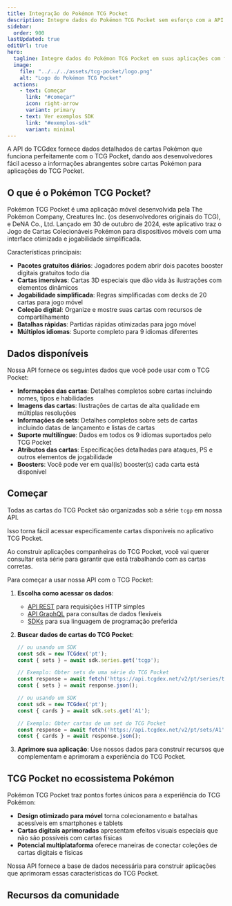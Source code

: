 ```yaml
---
title: Integração do Pokémon TCG Pocket
description: Integre dados do Pokémon TCG Pocket sem esforço com a API multilíngue do TCGdex. Acesse informações detalhadas de cartas, imagens, dados de sets e boosters para aprimorar suas aplicações.
sidebar:
  order: 900
lastUpdated: true
editUrl: true
hero:
  tagline: Integre dados do Pokémon TCG Pocket em suas aplicações com facilidade
  image:
    file: "../../../assets/tcg-pocket/logo.png"
    alt: "Logo do Pokémon TCG Pocket"
  actions:
    - text: Começar
      link: "#começar"
      icon: right-arrow
      variant: primary
    - text: Ver exemplos SDK
      link: "#exemplos-sdk"
      variant: minimal
---
```


A API do TCGdex fornece dados detalhados de cartas Pokémon que funciona perfeitamente com o TCG Pocket, dando aos desenvolvedores fácil acesso a informações abrangentes sobre cartas Pokémon para aplicações do TCG Pocket.

## O que é o Pokémon TCG Pocket?

Pokémon TCG Pocket é uma aplicação móvel desenvolvida pela The Pokémon Company, Creatures Inc. (os desenvolvedores originais do TCG), e DeNA Co., Ltd. Lançado em 30 de outubro de 2024, este aplicativo traz o Jogo de Cartas Colecionáveis Pokémon para dispositivos móveis com uma interface otimizada e jogabilidade simplificada.

Características principais:

- **Pacotes gratuitos diários**: Jogadores podem abrir dois pacotes booster digitais gratuitos todo dia
- **Cartas imersivas**: Cartas 3D especiais que dão vida às ilustrações com elementos dinâmicos
- **Jogabilidade simplificada**: Regras simplificadas com decks de 20 cartas para jogo móvel
- **Coleção digital**: Organize e mostre suas cartas com recursos de compartilhamento
- **Batalhas rápidas**: Partidas rápidas otimizadas para jogo móvel
- **Múltiplos idiomas**: Suporte completo para 9 idiomas diferentes

## Dados disponíveis

Nossa API fornece os seguintes dados que você pode usar com o TCG Pocket:

- **Informações das cartas**: Detalhes completos sobre cartas incluindo nomes, tipos e habilidades
- **Imagens das cartas**: Ilustrações de cartas de alta qualidade em múltiplas resoluções
- **Informações de sets**: Detalhes completos sobre sets de cartas incluindo datas de lançamento e listas de cartas
- **Suporte multilíngue**: Dados em todos os 9 idiomas suportados pelo TCG Pocket
- **Atributos das cartas**: Especificações detalhadas para ataques, PS e outros elementos de jogabilidade
- **Boosters**: Você pode ver em qual(is) booster(s) cada carta está disponível

## Começar

Todas as cartas do TCG Pocket são organizadas sob a série `tcgp` em nossa API.

Isso torna fácil acessar especificamente cartas disponíveis no aplicativo TCG Pocket.

Ao construir aplicações companheiras do TCG Pocket, você vai querer consultar esta série para garantir que está trabalhando com as cartas corretas.

Para começar a usar nossa API com o TCG Pocket:

1. **Escolha como acessar os dados**:
   - [API REST](/rest) para requisições HTTP simples
   - [API GraphQL](/graphql) para consultas de dados flexíveis
   - [SDKs](/sdks) para sua linguagem de programação preferida

2. **Buscar dados de cartas do TCG Pocket**:
   ```javascript
   // ou usando um SDK
   const sdk = new TCGdex('pt');
   const { sets } = await sdk.series.get('tcgp');

   // Exemplo: Obter sets de uma série do TCG Pocket
   const response = await fetch('https://api.tcgdex.net/v2/pt/series/tcgp');
   const { sets } = await response.json();
   ```

   ```javascript
   // ou usando um SDK
   const sdk = new TCGdex('pt');
   const { cards } = await sdk.sets.get('A1');

   // Exemplo: Obter cartas de um set do TCG Pocket
   const response = await fetch('https://api.tcgdex.net/v2/pt/sets/A1');
   const { cards } = await response.json();
   ```

3. **Aprimore sua aplicação**:
   Use nossos dados para construir recursos que complementam e aprimoram a experiência do TCG Pocket.

## TCG Pocket no ecossistema Pokémon

Pokémon TCG Pocket traz pontos fortes únicos para a experiência do TCG Pokémon:

- **Design otimizado para móvel** torna colecionamento e batalhas acessíveis em smartphones e tablets
- **Cartas digitais aprimoradas** apresentam efeitos visuais especiais que não são possíveis com cartas físicas
- **Potencial multiplataforma** oferece maneiras de conectar coleções de cartas digitais e físicas

Nossa API fornece a base de dados necessária para construir aplicações que aprimoram essas características do TCG Pocket.

## Recursos da comunidade

<CardGrid>
  <LinkCard
    href="/sdks"
    title="SDKs"
    description="Use nossas implementações oficiais de SDK para otimizar sua integração"
  />
  <LinkCard
    href="https://tcgdex.dev/discord"
    title="Junte-se ao nosso Discord"
    description="Obtenha ajuda com sua integração do PTCG Pocket da nossa comunidade"
  />
  <LinkCard
    href="/rest/filtering-sorting-pagination"
    title="Filtragem avançada"
    description="Aprenda como filtrar resultados da API para suas necessidades específicas do PTCG Pocket"
  />
</CardGrid>
